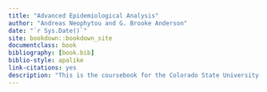 ```yaml
--- 
title: "Advanced Epidemiological Analysis"
author: "Andreas Neophytou and G. Brooke Anderson"
date: "`r Sys.Date()`"
site: bookdown::bookdown_site
documentclass: book
bibliography: [book.bib]
biblio-style: apalike
link-citations: yes
description: "This is the coursebook for the Colorado State University course ERHS 732, Advanced Epidemiological Analysis."
---
```


